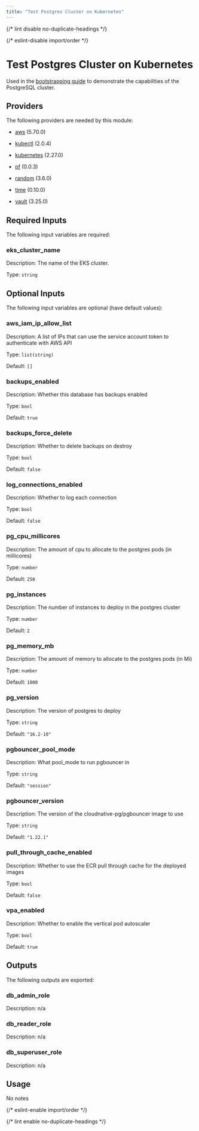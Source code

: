 ```yaml
---
title: "Test Postgres Cluster on Kubernetes"
---
```



{/* lint disable no-duplicate-headings */}

{/* eslint-disable import/order */}

<ModuleHeader
  name="test_kube_pg_cluster"
  sourceHref="https://github.com/Panfactum/stack/tree/__PANFACTUM_VERSION_EDGE__/packages/infrastructure/test_kube_pg_cluster"
  status="stable"
  type="direct"
/>

# Test Postgres Cluster on Kubernetes

Used in the [bootstrapping guide](/docs/edge/guides/bootstrapping/databases) to demonstrate the capabilities of the PostgreSQL cluster.

## Providers

The following providers are needed by this module:

- [aws](https://registry.terraform.io/providers/hashicorp/aws/5.70.0/docs) (5.70.0)

- [kubectl](https://registry.terraform.io/providers/alekc/kubectl/2.0.4/docs) (2.0.4)

- [kubernetes](https://registry.terraform.io/providers/hashicorp/kubernetes/2.27.0/docs) (2.27.0)

- [pf](https://registry.terraform.io/providers/panfactum/pf/0.0.3/docs) (0.0.3)

- [random](https://registry.terraform.io/providers/hashicorp/random/3.6.0/docs) (3.6.0)

- [time](https://registry.terraform.io/providers/hashicorp/time/0.10.0/docs) (0.10.0)

- [vault](https://registry.terraform.io/providers/hashicorp/vault/3.25.0/docs) (3.25.0)

## Required Inputs

The following input variables are required:

### eks_cluster_name

Description: The name of the EKS cluster.

Type: `string`

## Optional Inputs

The following input variables are optional (have default values):

### aws_iam_ip_allow_list

Description: A list of IPs that can use the service account token to authenticate with AWS API

Type: `list(string)`

Default: `[]`

### backups_enabled

Description: Whether this database has backups enabled

Type: `bool`

Default: `true`

### backups_force_delete

Description: Whether to delete backups on destroy

Type: `bool`

Default: `false`

### log_connections_enabled

Description: Whether to log each connection

Type: `bool`

Default: `false`

### pg_cpu_millicores

Description: The amount of cpu to allocate to the postgres pods (in millicores)

Type: `number`

Default: `250`

### pg_instances

Description: The number of instances to deploy in the postgres cluster

Type: `number`

Default: `2`

### pg_memory_mb

Description: The amount of memory to allocate to the postgres pods (in Mi)

Type: `number`

Default: `1000`

### pg_version

Description: The version of postgres to deploy

Type: `string`

Default: `"16.2-10"`

### pgbouncer_pool_mode

Description: What pool_mode to run pgbouncer in

Type: `string`

Default: `"session"`

### pgbouncer_version

Description: The version of the cloudnative-pg/pgbouncer image to use

Type: `string`

Default: `"1.22.1"`

### pull_through_cache_enabled

Description: Whether to use the ECR pull through cache for the deployed images

Type: `bool`

Default: `false`

### vpa_enabled

Description: Whether to enable the vertical pod autoscaler

Type: `bool`

Default: `true`

## Outputs

The following outputs are exported:

### db_admin_role

Description: n/a

### db_reader_role

Description: n/a

### db_superuser_role

Description: n/a

## Usage

No notes

{/* eslint-enable import/order */}

{/* lint enable no-duplicate-headings */}
